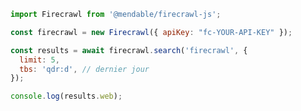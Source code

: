 ```js Node.js
import Firecrawl from '@mendable/firecrawl-js';

const firecrawl = new Firecrawl({ apiKey: "fc-YOUR-API-KEY" });

const results = await firecrawl.search('firecrawl', {
  limit: 5,
  tbs: 'qdr:d', // dernier jour
});

console.log(results.web);
```
